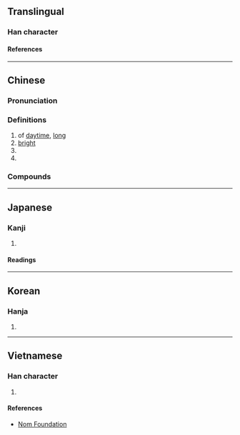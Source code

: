 {{also|暢|㫤}}
{{character info}}
==Translingual==

===Han character===
{{Han char|rn=72|rad=日|as=05|sn=9|four=36230|canj=IEA|ids=⿺永日}}

====References====
{{Han ref|kx=0494.080|dkj=13867|dj=0858.140|hdz=21503.130|uh=6636}}

----

==Chinese==
{{zh-forms|alt=㫤}}

===Pronunciation===
{{zh-pron
|m=chǎng
|c=cong2
|mn=qz,xm:chhióng/zz:chhiáng
|mc=y
|oc=y
|ma=
|cat=
}}

===Definitions===
{{zh-hanzi}}

# of [[daytime]], [[long]] <!-- 《玉篇·日部》：昶，明久。-->
# [[bright]]
# {{zh-alt-form|暢|tr=-}} <!-- 《七略·雅暢第十七》曰：琴道曰：堯暢逸。又曰：達則兼善天下，無不通暢，故謂之暢。昶與暢同。-->
# {{surname|zh}}

===Compounds===
{{zh-der|雅昶:smooth and elegant}}

----

==Japanese==

===Kanji===
{{ja-kanji|grade=|rs=日05}}

# {{rfdef|ja|sort=日05}}

====Readings====
{{ja-readings
|goon=ちょう<ちやう
|kanon=ちょう<ちやう
|kun=なが-い, とお-る, のび-る
|nanori=あきら, いたる, さかん, とおる, のぶ, ひさし
}}

----

==Korean==

===Hanja===
{{ko-hanja|창}}

# {{rfdef|ko|sort=日05}}

----

==Vietnamese==

===Han character===
{{vi-readings|rs=日05|reading=sưởng}}

# {{rfdef|vi|sort=日05}}

====References====
* [http://nomfoundation.org/common/nom_details.php?codepoint=6636 Nom Foundation]